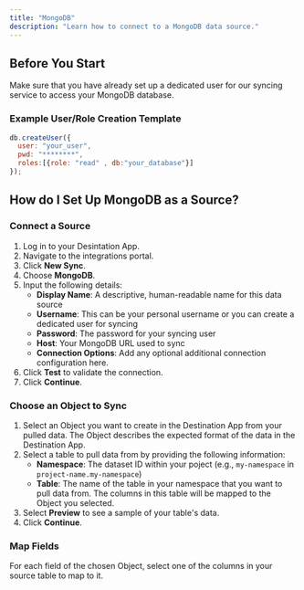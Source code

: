 ```yaml
---
title: "MongoDB"
description: "Learn how to connect to a MongoDB data source."
---
```


## Before You Start 

Make sure that you have already set up a dedicated user for our syncing service to access your MongoDB database. 

### Example User/Role Creation Template

```js
db.createUser({
  user: "your_user",
  pwd: "********",
  roles:[{role: "read" , db:"your_database"}]
});
```

## How do I Set Up MongoDB as a Source?

### Connect a Source

1. Log in to your Desintation App.
2. Navigate to the integrations portal.
3. Click **New Sync**.
4. Choose **MongoDB**.
5. Input the following details:
    - **Display Name**: A descriptive, human-readable name for this data source
    - **Username**: This can be your personal username or you can create a dedicated user for syncing
    - **Password**: The password for your syncing user
    - **Host**: Your MongoDB URL used to sync
    - **Connection Options**: Add any optional additional connection configuration here.
6. Click **Test** to validate the connection.
7. Click **Continue**.

### Choose an Object to Sync

1. Select an Object you want to create in the Destination App from your pulled data. The Object describes the expected format of the data in the Destination App.
2. Select a table to pull data from by providing the following information:
    - **Namespace**: The dataset ID within your poject (e.g., `my-namespace` in `project-name.my-namespace`)
    - **Table**: The name of the table in your namespace that you want to pull data from. The columns in this table will be mapped to the Object you selected.
3. Select **Preview** to see a sample of your table's data.
4. Click **Continue**.

### Map Fields

For each field of the chosen Object, select one of the columns in your source table to map to it.